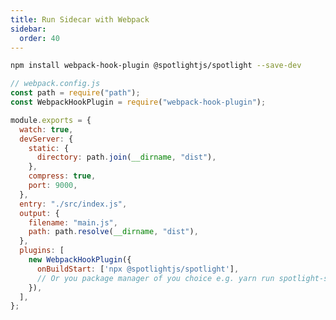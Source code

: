 ```yaml
---
title: Run Sidecar with Webpack
sidebar:
  order: 40
---
```


```sh
npm install webpack-hook-plugin @spotlightjs/spotlight --save-dev
```

```js {2,20-23}
// webpack.config.js
const path = require("path");
const WebpackHookPlugin = require("webpack-hook-plugin");

module.exports = {
  watch: true,
  devServer: {
    static: {
      directory: path.join(__dirname, "dist"),
    },
    compress: true,
    port: 9000,
  },
  entry: "./src/index.js",
  output: {
    filename: "main.js",
    path: path.resolve(__dirname, "dist"),
  },
  plugins: [
    new WebpackHookPlugin({
      onBuildStart: ['npx @spotlightjs/spotlight'],
      // Or you package manager of you choice e.g. yarn run spotlight-sidecar
    }),
  ],
};

```